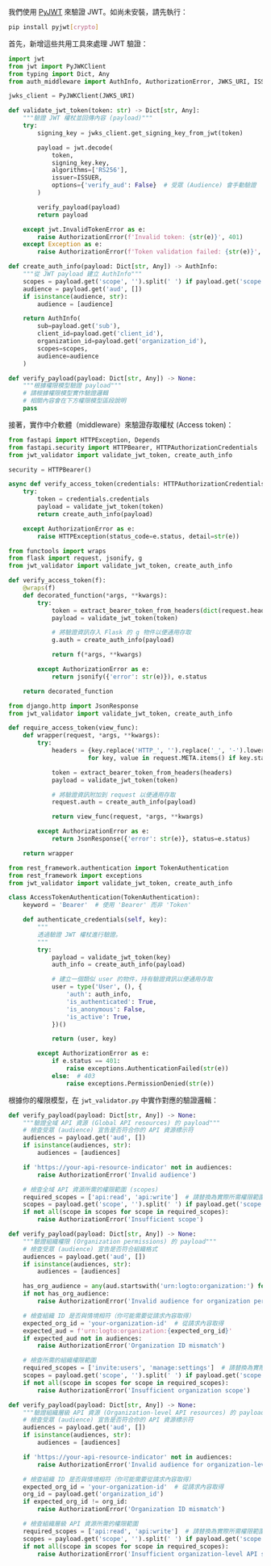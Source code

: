 
我們使用 [PyJWT](https://github.com/jpadilla/pyjwt) 來驗證 JWT。如尚未安裝，請先執行：

```bash
pip install pyjwt[crypto]
```

首先，新增這些共用工具來處理 JWT 驗證：

```py title="jwt_validator.py"
import jwt
from jwt import PyJWKClient
from typing import Dict, Any
from auth_middleware import AuthInfo, AuthorizationError, JWKS_URI, ISSUER

jwks_client = PyJWKClient(JWKS_URI)

def validate_jwt_token(token: str) -> Dict[str, Any]:
    """驗證 JWT 權杖並回傳內容 (payload)"""
    try:
        signing_key = jwks_client.get_signing_key_from_jwt(token)

        payload = jwt.decode(
            token,
            signing_key.key,
            algorithms=['RS256'],
            issuer=ISSUER,
            options={'verify_aud': False}  # 受眾 (Audience) 會手動驗證
        )

        verify_payload(payload)
        return payload

    except jwt.InvalidTokenError as e:
        raise AuthorizationError(f'Invalid token: {str(e)}', 401)
    except Exception as e:
        raise AuthorizationError(f'Token validation failed: {str(e)}', 401)

def create_auth_info(payload: Dict[str, Any]) -> AuthInfo:
    """從 JWT payload 建立 AuthInfo"""
    scopes = payload.get('scope', '').split(' ') if payload.get('scope') else []
    audience = payload.get('aud', [])
    if isinstance(audience, str):
        audience = [audience]

    return AuthInfo(
        sub=payload.get('sub'),
        client_id=payload.get('client_id'),
        organization_id=payload.get('organization_id'),
        scopes=scopes,
        audience=audience
    )

def verify_payload(payload: Dict[str, Any]) -> None:
    """根據權限模型驗證 payload"""
    # 請根據權限模型實作驗證邏輯
    # 相關內容會在下方權限模型區段說明
    pass
```

接著，實作中介軟體（middleware）來驗證存取權杖 (Access token)：

<Tabs groupId="api-framework">
  <TabItem value="fastapi" label="FastAPI">

```py title="auth_middleware.py"
from fastapi import HTTPException, Depends
from fastapi.security import HTTPBearer, HTTPAuthorizationCredentials
from jwt_validator import validate_jwt_token, create_auth_info

security = HTTPBearer()

async def verify_access_token(credentials: HTTPAuthorizationCredentials = Depends(security)) -> AuthInfo:
    try:
        token = credentials.credentials
        payload = validate_jwt_token(token)
        return create_auth_info(payload)

    except AuthorizationError as e:
        raise HTTPException(status_code=e.status, detail=str(e))
```

  </TabItem>
  <TabItem value="flask" label="Flask">

```py title="auth_middleware.py"
from functools import wraps
from flask import request, jsonify, g
from jwt_validator import validate_jwt_token, create_auth_info

def verify_access_token(f):
    @wraps(f)
    def decorated_function(*args, **kwargs):
        try:
            token = extract_bearer_token_from_headers(dict(request.headers))
            payload = validate_jwt_token(token)

            # 將驗證資訊存入 Flask 的 g 物件以便通用存取
            g.auth = create_auth_info(payload)

            return f(*args, **kwargs)

        except AuthorizationError as e:
            return jsonify({'error': str(e)}), e.status

    return decorated_function
```

  </TabItem>
  <TabItem value="django" label="Django">

```py title="auth_middleware.py"
from django.http import JsonResponse
from jwt_validator import validate_jwt_token, create_auth_info

def require_access_token(view_func):
    def wrapper(request, *args, **kwargs):
        try:
            headers = {key.replace('HTTP_', '').replace('_', '-').lower(): value
                      for key, value in request.META.items() if key.startswith('HTTP_')}

            token = extract_bearer_token_from_headers(headers)
            payload = validate_jwt_token(token)

            # 將驗證資訊附加到 request 以便通用存取
            request.auth = create_auth_info(payload)

            return view_func(request, *args, **kwargs)

        except AuthorizationError as e:
            return JsonResponse({'error': str(e)}, status=e.status)

    return wrapper
```

  </TabItem>
  <TabItem value="django-rest-framework" label="Django REST Framework">

```py title="auth_middleware.py"
from rest_framework.authentication import TokenAuthentication
from rest_framework import exceptions
from jwt_validator import validate_jwt_token, create_auth_info

class AccessTokenAuthentication(TokenAuthentication):
    keyword = 'Bearer'  # 使用 'Bearer' 而非 'Token'

    def authenticate_credentials(self, key):
        """
        透過驗證 JWT 權杖進行驗證。
        """
        try:
            payload = validate_jwt_token(key)
            auth_info = create_auth_info(payload)

            # 建立一個類似 user 的物件，持有驗證資訊以便通用存取
            user = type('User', (), {
                'auth': auth_info,
                'is_authenticated': True,
                'is_anonymous': False,
                'is_active': True,
            })()

            return (user, key)

        except AuthorizationError as e:
            if e.status == 401:
                raise exceptions.AuthenticationFailed(str(e))
            else:  # 403
                raise exceptions.PermissionDenied(str(e))
```

  </TabItem>
</Tabs>

根據你的權限模型，在 `jwt_validator.py` 中實作對應的驗證邏輯：

<Tabs groupId="permission-models">
<TabItem value="global-api-resources" label="全域 API 資源 (Global API resources)">

```py title="jwt_validator.py"
def verify_payload(payload: Dict[str, Any]) -> None:
    """驗證全域 API 資源 (Global API resources) 的 payload"""
    # 檢查受眾 (audience) 宣告是否符合你的 API 資源標示符
    audiences = payload.get('aud', [])
    if isinstance(audiences, str):
        audiences = [audiences]

    if 'https://your-api-resource-indicator' not in audiences:
        raise AuthorizationError('Invalid audience')

    # 檢查全域 API 資源所需的權限範圍 (scopes)
    required_scopes = ['api:read', 'api:write']  # 請替換為實際所需權限範圍
    scopes = payload.get('scope', '').split(' ') if payload.get('scope') else []
    if not all(scope in scopes for scope in required_scopes):
        raise AuthorizationError('Insufficient scope')
```

</TabItem>
<TabItem value="organization-permissions" label="組織（非 API）權限 (Organization (non-API) permissions)">

```py title="jwt_validator.py"
def verify_payload(payload: Dict[str, Any]) -> None:
    """驗證組織權限 (Organization permissions) 的 payload"""
    # 檢查受眾 (audience) 宣告是否符合組織格式
    audiences = payload.get('aud', [])
    if isinstance(audiences, str):
        audiences = [audiences]

    has_org_audience = any(aud.startswith('urn:logto:organization:') for aud in audiences)
    if not has_org_audience:
        raise AuthorizationError('Invalid audience for organization permissions')

    # 檢查組織 ID 是否與情境相符（你可能需要從請求內容取得）
    expected_org_id = 'your-organization-id'  # 從請求內容取得
    expected_aud = f'urn:logto:organization:{expected_org_id}'
    if expected_aud not in audiences:
        raise AuthorizationError('Organization ID mismatch')

    # 檢查所需的組織權限範圍
    required_scopes = ['invite:users', 'manage:settings']  # 請替換為實際所需權限範圍
    scopes = payload.get('scope', '').split(' ') if payload.get('scope') else []
    if not all(scope in scopes for scope in required_scopes):
        raise AuthorizationError('Insufficient organization scope')
```

</TabItem>
<TabItem value="organization-level-api-resources" label="組織層級 API 資源 (Organization-level API resources)">

```py title="jwt_validator.py"
def verify_payload(payload: Dict[str, Any]) -> None:
    """驗證組織層級 API 資源 (Organization-level API resources) 的 payload"""
    # 檢查受眾 (audience) 宣告是否符合你的 API 資源標示符
    audiences = payload.get('aud', [])
    if isinstance(audiences, str):
        audiences = [audiences]

    if 'https://your-api-resource-indicator' not in audiences:
        raise AuthorizationError('Invalid audience for organization-level API resources')

    # 檢查組織 ID 是否與情境相符（你可能需要從請求內容取得）
    expected_org_id = 'your-organization-id'  # 從請求內容取得
    org_id = payload.get('organization_id')
    if expected_org_id != org_id:
        raise AuthorizationError('Organization ID mismatch')

    # 檢查組織層級 API 資源所需的權限範圍
    required_scopes = ['api:read', 'api:write']  # 請替換為實際所需權限範圍
    scopes = payload.get('scope', '').split(' ') if payload.get('scope') else []
    if not all(scope in scopes for scope in required_scopes):
        raise AuthorizationError('Insufficient organization-level API scopes')
```

</TabItem>
</Tabs>

